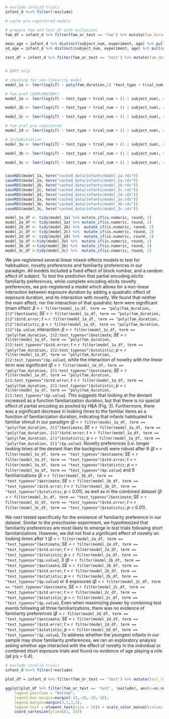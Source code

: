 ```r

# exclude invalid trials
infant_d %<>% filter(!exclude)

# cache pre-registered models

# prepare fam and test df with exclusions
fam_df = infant_d %>% filter(fam_or_test == 'fam') %>% mutate(fam_duration = as.numeric(fam_duration))

mean_age = infant_d %>% distinct(subject_num, experiment, age) %>% pull(age) %>% mean()
sd_age = infant_d %>% distinct(subject_num, experiment, age) %>% pull(age) %>% sd()

test_df = infant_d %>% filter(fam_or_test == 'test') %>% mutate(fam_duration = as.numeric(fam_duration), centered_age = (age - mean_age) / sd_age )


# EXP3 only

# checking for non-linearity model
model_1a <- lmer(log(LT) ~ poly(fam_duration,2) *test_type + trial_num + (1 | subject_num), data = test_df)

# fam pref (EXPLORATORY)
model_2a <- lmer(log(LT) ~ test_type + trial_num + (1 | subject_num), data = test_df %>% filter(fam_duration == 1))

model_2b <- lmer(log(LT) ~ test_type + trial_num + (1 | subject_num), data = test_df %>% filter(fam_duration == 3))

model_2c <- lmer(log(LT) ~ test_type + trial_num + (1 | subject_num), data = test_df %>% filter(fam_duration == 4))

# fam pref pre-registered
model_2d <- lmer(log(LT) ~ test_type + trial_num + (1 | subject_num), data = test_df %>% filter(fam_duration <= 4 & fam_duration != 0))

# dishabituation
model_3a <- lmer(log(LT) ~ test_type + trial_num + (1 | subject_num), data = test_df %>% filter(fam_duration == 8))

model_3b <- lmer(log(LT) ~ test_type + trial_num + (1 | subject_num), data = test_df %>% filter(fam_duration == 9))

model_3c <- lmer(log(LT) ~ test_type + trial_num + (1 | subject_num), data = test_df %>% filter(fam_duration >= 8))


saveRDS(model_1a, here("cached_data/infants/model_1a.rds"))
saveRDS(model_2a, here("cached_data/infants/model_2a.rds"))
saveRDS(model_2b, here("cached_data/infants/model_2b.rds"))
saveRDS(model_2c, here("cached_data/infants/model_2c.rds"))
saveRDS(model_2d, here("cached_data/infants/model_2d.rds"))
saveRDS(model_3a, here("cached_data/infants/model_3a.rds"))
saveRDS(model_3b, here("cached_data/infants/model_3b.rds"))
saveRDS(model_3c, here("cached_data/infants/model_3c.rds"))

```

```r
model_1a_df <- tidy(model_1a) %>% mutate_if(is.numeric, round, 2)
model_2a_df <- tidy(model_2a) %>% mutate_if(is.numeric, round, 2)
model_2b_df <- tidy(model_2b) %>%  mutate_if(is.numeric, round, 2)
model_2c_df <- tidy(model_2c) %>%  mutate_if(is.numeric, round, 2)
model_2d_df <- tidy(model_2d) %>%  mutate_if(is.numeric, round, 2)
model_3a_df <-tidy(model_3a) %>%  mutate_if(is.numeric, round, 2)
model_3b_df <-tidy(model_3b) %>%  mutate_if(is.numeric, round, 2)
model_3c_df <-tidy(model_3c) %>%  mutate_if(is.numeric, round, 2)
```

We pre-registered several linear mixed-effects models to test for habituation, novelty preferences and familiarity preferences in our paradigm. All models included a fixed effect of block number, and a random effect of subject. 
To test the prediction that partial encoding elicits familiarity preferences, while complete encoding elicits novelty preferences, we pre-registered a model which allows for a non-linear interaction between exposure duration by adding a quadratic effect of exposure duration, and its interaction with novelty. We found that neither the main effect, nor the interaction of that quadratic term were significant (main effect: $\beta$ = `r filter(model_1a_df, term == "poly(fam_duration, 2)2")$estimate`; *SE* = `r filter(model_1a_df, term == "poly(fam_duration, 2)2")$std.error`; *t* = `r filter(model_1a_df, term == "poly(fam_duration, 2)2")$statistic`; *p* =  `r filter(model_1a_df, term == "poly(fam_duration, 2)2")$p.value`; interaction: $\beta$ = `r filter(model_1a_df, term == "poly(fam_duration, 2)2:test_typenov")$estimate`; *SE* = `r filter(model_1a_df, term == "poly(fam_duration, 2)2:test_typenov")$std.error`; *t* = `r filter(model_1a_df, term == "poly(fam_duration, 2)2:test_typenov")$statistic`; *p* =  `r filter(model_1a_df, term == "poly(fam_duration, 2)2:test_typenov")$p.value`), while the interaction of novelty with the linear term was significant ($\beta$ = `r filter(model_1a_df, term == "poly(fam_duration, 2)1:test_typenov")$estimate`; *SE* = `r filter(model_1a_df, term == "poly(fam_duration, 2)1:test_typenov")$std.error`; *t* = `r filter(model_1a_df, term == "poly(fam_duration, 2)1:test_typenov")$statistic`; *p* =  `r filter(model_1a_df, term == "poly(fam_duration, 2)1:test_typenov")$p.value`). This suggests that looking at the deviant increased as a function familiarization duration, but that there is no special effect of partial encoding as posited by H&A (Fig. 3). Furthermore, there was a significant decrease in looking times to the familiar items as a function of familiarization duration, indicating that infants habituated to familiar stimuli in our paradigm ($\beta$ = `r filter(model_1a_df, term == "poly(fam_duration, 2)1")$estimate`; *SE* = `r filter(model_1a_df, term == "poly(fam_duration, 2)1")$std.error`; *t* = `r filter(model_1a_df, term == "poly(fam_duration, 2)1")$statistic`; *p* =  `r filter(model_1a_df, term == "poly(fam_duration, 2)1")$p.value`). Novelty preferences (i.e. longer looking times at the deviant than the background) were robust after 8 ($\beta$ = `r filter(model_3a_df, term == "test_typenov")$estimate`; *SE* = `r filter(model_3a_df, term == "test_typenov")$std.error`; *t* = `r filter(model_3a_df, term == "test_typenov")$statistic`; *p* =  `r filter(model_3a_df, term == "test_typenov")$p.value`) and 9 familiarizations ($\beta$ = `r filter(model_3b_df, term == "test_typenov")$estimate`; *SE* = `r filter(model_3b_df, term == "test_typenov")$std.error`; *t* = `r filter(model_3b_df, term == "test_typenov")$statistic`; *p* < 0.01), as well as in the combined dataset ($\beta$ = `r filter(model_3c_df, term == "test_typenov")$estimate`; *SE* = `r filter(model_3c_df, term == "test_typenov")$std.error`; *t* = `r filter(model_3c_df, term == "test_typenov")$statistic`; *p* < 0.01).

We next tested specifically for the existence of familiarity preference in our dataset. Similar to the preschooler experiment, we hypothesized that familiarity preferences are most likely to emerge in test trials following short familiarizations. However, we did not find a significant effect of novelty on looking times after 1 ($\beta$ = `r filter(model_2a_df, term == "test_typenov")$estimate`; *SE* = `r filter(model_2a_df, term == "test_typenov")$std.error`; *t* = `r filter(model_2a_df, term == "test_typenov")$statistic`; *p* =  `r filter(model_2a_df, term == "test_typenov")$p.value`), 3 ($\beta$ = `r filter(model_2b_df, term == "test_typenov")$estimate`; *SE* = `r filter(model_2b_df, term == "test_typenov")$std.error`; *t* = `r filter(model_2b_df, term == "test_typenov")$statistic`; *p* =  `r filter(model_2b_df, term == "test_typenov")$p.value`) or 4 exposures ($\beta$ = `r filter(model_2c_df, term == "test_typenov")$estimate`; *SE* = `r filter(model_2c_df, term == "test_typenov")$std.error`; *t* = `r filter(model_2c_df, term == "test_typenov")$statistic`; *p* =  `r filter(model_2c_df, term == "test_typenov")$p.value`). Even when maximizing power by combining test events following all three familiarizations, there was no evidence of  familiarity preferences ($\beta$ = `r filter(model_2d_df, term == "test_typenov")$estimate`; *SE* = `r filter(model_2d_df, term == "test_typenov")$std.error`; *t* = `r filter(model_2d_df, term == "test_typenov")$statistic`; *p* =  `r filter(model_2d_df, term == "test_typenov")$p.value`). To address whether the youngest infants in our sample may show familiarity preferences, we ran an exploratory analysis asking whether age interacted with the effect of novelty in the individual or combined short exposure trials and found no evidence of age playing a role (all p's > 0.4).

\captionsetup{belowskip=0pt,aboveskip=4pt}

```r

# exclude invalid trials
infant_d %<>% filter(!exclude)

plot_df = infant_d %>% filter(fam_or_test == 'test') %>% mutate(test_type = case_when(fam_duration == 0 ~ 'baseline', test_type == 'fam' ~ 'background', test_type == 'nov' ~ 'deviant'), test_type = factor(test_type, levels = c('baseline', 'background', 'deviant')))

ggplot(plot_df %>% filter(fam_or_test == 'test', !exclude), aes(x=as.numeric(fam_duration), y=LT, group=test_type, color = test_type)) + geom_point(alpha=0.1, size = 1.2, position = position_jitterdodge(jitter.width = 0.2)) + stat_summary(fun.data = "mean_cl_boot", geom = "pointrange", position = position_dodge(width = 1), size = 0.6) + xlab('exposure duration') + ylab('Looking time (s)') + labs(color = 'Test type') + theme_classic(base_size = 14) + theme(strip.text.x = element_text(size = 20, colour = "black")) + scale_x_continuous(breaks = c(0, 1,3,4,8,9)) + geom_smooth(method ="lm", alpha = 0.4) + coord_trans(y = "log10") + geom_hline(yintercept = plot_df %>% filter(test_type == 'baseline') %>% pull(LT) %>% mean(), linetype = "dashed") + scale_y_continuous(breaks = c(3,10, 18, 27)) + theme(legend.title=element_blank(), 
    legend.position = "bottom",
    legend.box.margin=margin(-10,-10,-10,-10),
    legend.margin=margin(3,3,3,3),
    legend.text = element_text(size = 10)) + scale_color_manual(values = c("blue", "red"), limits = c('background', 'deviant')) +
    coord_cartesian(ylim=c(3, 35))

```
